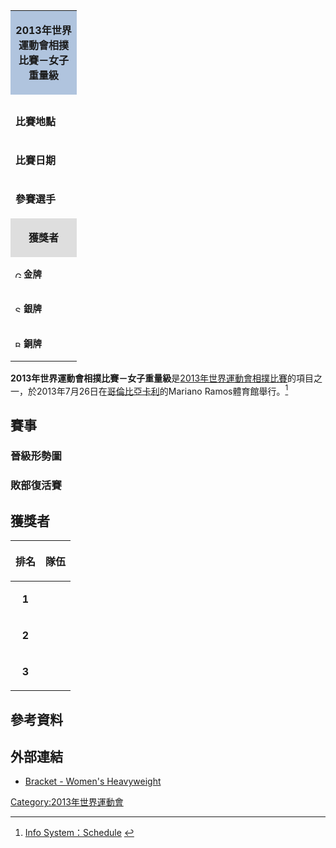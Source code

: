 {| class="toccolours" style="float: right; margin: 0 0 1em 1em; font-size: 90%;" width=220px
| colspan="2"  style="background:#b0c4de; text-align:center; height:30px;"| '''2013年世界運動會相撲比賽－女子重量級'''
|-
|colspan="2" style="text-align: center;"|
|- style="vertical-align:top;"
|colspan=2|
|- style="vertical-align:top;"
| '''比賽地點'''
| {{flag|COL}}[[卡利|卡利]]
|- style="vertical-align:top;"
| '''比賽日期'''
| 2013年7月26日
|- style="vertical-align:top;"
|width=90|'''參賽選手'''
| 16
|-
|colspan="2" style="background: #dedede; text-align: center;"|'''獲獎者'''
|- style="vertical-align:top;" 
|  style="font-size:90%; width:90px;"|[[Image:Gold_medal_blank.svg|10px]] '''金牌'''
| {{flagIOC2athlete|Anna Zhigalova|RUS|2013年世界運動會}}
|-
|  style="font-size:90%; width:90px;"|[[Image:Silver_medal_blank.svg|10px]] '''銀牌'''
| {{flagIOC2athlete|Olesya Kovalenko|RUS|2013年世界運動會}}
|-
|  style="font-size:90%; width:90px;"|[[Image:Bronze_medal_blank.svg|10px]] '''銅牌'''
| {{flagIOC2athlete|Maria Cedeno|VEN|2013年世界運動會}}
|}

'''2013年世界運動會相撲比賽－女子重量級'''是[[2013年世界運動會相撲比賽|2013年世界運動會相撲比賽]]的項目之一，於2013年7月26日在[[哥倫比亞|哥倫比亞]][[卡利|卡利]]的Mariano Ramos體育館舉行。<ref>[http://worldgames2013.sportresult.com/NH/en/300 Info System：Schedule] {{Wayback|url=http://worldgames2013.sportresult.com/NH/en/300 |date=20201123162148 }} {{en icon}}</ref>

== 賽事 ==
=== 晉級形勢圖 ===
{{16TeamBracket-Compact-NoSeeds-Byes
| RD1=十六強賽
| RD2=半準決賽
| RD3=準決賽
| RD4=金牌戰
| RD4b=
| RD1-team01='''{{flagIOC2athlete|Anna Zhigalova|RUS|2013年世界運動會}}'''
| RD1-score01='''勝'''
| RD1-team02={{flagIOC2athlete|Sylwia Krzemien|POL|2013年世界運動會}}
| RD1-score02=
| RD1-team03='''{{flagIOC2athlete|Natany Brisola|BRA|2013年世界運動會}}'''
| RD1-score03='''勝'''
| RD1-team04={{flagIOC2athlete|Melanie Rivas|USA|2013年世界運動會}}
| RD1-score04=
| RD1-team05={{flagIOC2athlete|Svitlana Yaromka|UKR|2013年世界運動會}}
| RD1-score05=
| RD1-team06='''{{flagIOC2athlete|谷內明日實|JPN|2013年世界運動會}}'''
| RD1-score06='''勝'''
| RD1-team07={{flagIOC2athlete|程秋蓉|TPE|2013年世界運動會}}
| RD1-score07=
| RD1-team08='''{{flagIOC2athlete|Erika Makai|HUN|2013年世界運動會}}'''
| RD1-score08='''勝'''
| RD1-team09={{flagIOC2athlete|Natalie Burns|USA|2013年世界運動會}}
| RD1-score09=
| RD1-team10='''{{flagIOC2athlete|Olesya Kovalenko|RUS|2013年世界運動會}}'''
| RD1-score10='''勝'''
| RD1-team11='''{{flagIOC2athlete|Francisca Harteveld|NED|2013年世界運動會}}'''
| RD1-score11='''勝'''
| RD1-team12={{flagIOC2athlete|Gyongyi Kallo|HUN|2013年世界運動會}}
| RD1-score12=
| RD1-team13='''{{flagIOC2athlete|上田幸佳|JPN|2013年世界運動會}}'''
| RD1-score13='''勝'''
| RD1-team14={{flagIOC2athlete|Janaina Silva|BRA|2013年世界運動會}}
| RD1-score14=
| RD1-team15={{flagIOC2athlete|Sunjidmaa Khishigdorj|MGL|2013年世界運動會}}
| RD1-score15=
| RD1-team16='''{{flagIOC2athlete|Maria Cedeno|VEN|2013年世界運動會}}'''
| RD1-score16='''勝'''
| RD2-team01='''{{flagIOC2athlete|Anna Zhigalova|RUS|2013年世界運動會}}'''
| RD2-score01='''勝'''
| RD2-team02={{flagIOC2athlete|Natany Brisola|BRA|2013年世界運動會}}
| RD2-score02=
| RD2-team03={{flagIOC2athlete|谷內明日實|JPN|2013年世界運動會}}
| RD2-score03=
| RD2-team04='''{{flagIOC2athlete|Erika Makai|HUN|2013年世界運動會}}'''
| RD2-score04='''勝'''
| RD2-team05='''{{flagIOC2athlete|Olesya Kovalenko|RUS|2013年世界運動會}}'''
| RD2-score05='''勝'''
| RD2-team06={{flagIOC2athlete|Francisca Harteveld|NED|2013年世界運動會}}
| RD2-score06=
| RD2-team07={{flagIOC2athlete|上田幸佳|JPN|2013年世界運動會}}
| RD2-score07=
| RD2-team08='''{{flagIOC2athlete|Maria Cedeno|VEN|2013年世界運動會}}'''
| RD2-score08='''勝'''
| RD3-team01='''{{flagIOC2athlete|Anna Zhigalova|RUS|2013年世界運動會}}'''
| RD3-score01='''勝'''
| RD3-team02={{flagIOC2athlete|Erika Makai|HUN|2013年世界運動會}}
| RD3-score02=
| RD3-team03='''{{flagIOC2athlete|Olesya Kovalenko|RUS|2013年世界運動會}}'''
| RD3-score03='''勝'''
| RD3-team04={{flagIOC2athlete|Maria Cedeno|VEN|2013年世界運動會}}
| RD3-score04=
| RD4-team01='''{{flagIOC2athlete|Anna Zhigalova|RUS|2013年世界運動會}}'''
| RD4-score01='''勝'''
| RD4-team02={{flagIOC2athlete|Olesya Kovalenko|RUS|2013年世界運動會}}
| RD4-score02=
| RD4b-team01=
| RD4b-score01=
| RD4b-team02=
| RD4b-score02=
}}

=== 敗部復活賽 ===
{{16TeamBracket-Compact-NoSeeds-Byes
| RD1=第一輪敗部復活賽
| RD2=第二輪敗部復活賽
| RD3=第三輪敗部復活賽
| RD4=銅牌戰
| RD4b=
| RD1-team01=
| RD1-score01=
| RD1-team02=
| RD1-score02=
| RD1-team03=
| RD1-score03=
| RD1-team04=
| RD1-score04=
| RD1-team05={{flagIOC2athlete|Natany Brisola|BRA|2013年世界運動會}}
| RD1-score05=
| RD1-team06='''{{flagIOC2athlete|Sylwia Krzemien|POL|2013年世界運動會}}'''
| RD1-score06='''勝'''
| RD1-team07={{flagIOC2athlete|谷內明日實|JPN|2013年世界運動會}}
| RD1-score07=
| RD1-team08='''{{flagIOC2athlete|程秋蓉|TPE|2013年世界運動會}}'''
| RD1-score08='''勝'''
| RD1-team09=
| RD1-score09=
| RD1-team10=
| RD1-score10=
| RD1-team11=
| RD1-score11=
| RD1-team12=
| RD1-score12=
| RD1-team13='''{{flagIOC2athlete|Francisca Harteveld|NED|2013年世界運動會}}'''
| RD1-score13='''勝'''
| RD1-team14={{flagIOC2athlete|Natalie Burns|USA|2013年世界運動會}}
| RD1-score14=
| RD1-team15={{flagIOC2athlete|上田幸佳|JPN|2013年世界運動會}}
| RD1-score15=
| RD1-team16='''{{flagIOC2athlete|Sunjidmaa Khishigdorj|MGL|2013年世界運動會}}'''
| RD1-score16='''勝'''
| RD2-team01=
| RD2-score01=
| RD2-team02=
| RD2-score02=
| RD2-team03={{flagIOC2athlete|Sylwia Krzemien|POL|2013年世界運動會}}
| RD2-score03=
| RD2-team04='''{{flagIOC2athlete|程秋蓉|TPE|2013年世界運動會}}'''
| RD2-score04='''勝'''
| RD2-team05=
| RD2-score05=
| RD2-team06=
| RD2-score06=
| RD2-team07={{flagIOC2athlete|Francisca Harteveld|NED|2013年世界運動會}}
| RD2-score07=
| RD2-team08='''{{flagIOC2athlete|Sunjidmaa Khishigdorj|MGL|2013年世界運動會}}'''
| RD2-score08='''勝'''
| RD3-team01='''{{flagIOC2athlete|Maria Cedeno|VEN|2013年世界運動會}}'''
| RD3-score01='''勝'''
| RD3-team02={{flagIOC2athlete|程秋蓉|TPE|2013年世界運動會}}
| RD3-score02=
| RD3-team03={{flagIOC2athlete|Erika Makai|HUN|2013年世界運動會}}'
| RD3-score03=
| RD3-team04='''{{flagIOC2athlete|Sunjidmaa Khishigdorj|MGL|2013年世界運動會}}'''
| RD3-score04='''勝'''
| RD4-team01='''{{flagIOC2athlete|Maria Cedeno|VEN|2013年世界運動會}}'''
| RD4-score01='''勝'''
| RD4-team02={{flagIOC2athlete|Sunjidmaa Khishigdorj|MGL|2013年世界運動會}}
| RD4-score02=
| RD4b-team01=
| RD4b-score01=
| RD4b-team02=
| RD4b-score02=
}}

== 獲獎者 ==
{| class="wikitable" style="margin: 0 auto;"
|-
!排名
!隊伍
|- bgcolor=gold
|align=center|'''1'''
|align=left|{{flagIOC2athlete|[[Anna_Zhigalova|Anna Zhigalova]]|RUS|2013年世界運動會}}
|- bgcolor=silver
|align=center|'''2'''
|align=left|{{flagIOC2athlete|[[Olesya_Kovalenko|Olesya Kovalenko]]|RUS|2013年世界運動會}}
|- bgcolor=#cc9966
|align=center|'''3'''
|align=left|{{flagIOC2athlete|[[Maria_Cedeno|Maria Cedeno]]|VEN|2013年世界運動會}}
|}

== 參考資料 ==
{{reflist}}

== 外部連結 ==
* [http://worldgames2013.sportresult.com/NH/en/300/Comp/Info/SU/Bracket/SUW003000 Bracket - Women's Heavyweight]{{Wayback|url=http://worldgames2013.sportresult.com/NH/en/300/Comp/Info/SU/Bracket/SUW003000 |date=20181005113346 }} {{en icon}}

[[Category:2013年世界運動會|Category:2013年世界運動會]]